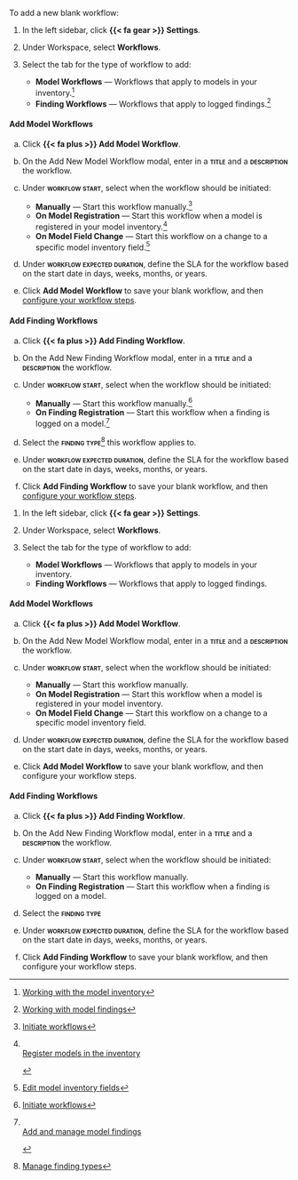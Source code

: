 :::: {.content-visible unless-format="revealjs"}
To add a new blank workflow:

1. In the left sidebar, click **{{< fa gear >}} Settings**.

1. Under Workspace, select **Workflows**.

1. Select the tab for the type of workflow to add:

    - **Model Workflows** — Workflows that apply to models in your inventory.^[[Working with the model inventory](/guide/model-inventory/working-with-model-inventory.qmd)]
    - **Finding Workflows** — Workflows that apply to logged findings.^[[Working with model findings](/guide/model-validation/working-with-model-findings.qmd)]

::: {.panel-tabset}

#### Add Model Workflows

a. Click **{{< fa plus >}} Add Model Workflow**.

a. On the Add New Model Workflow modal, enter in a **[title]{.smallcaps}** and a **[description]{.smallcaps}** the workflow.

a. Under **[workflow start]{.smallcaps}**, select when the workflow should be initiated:

    - **Manually** — Start this workflow manually.^[[Initiate workflows](/guide/workflows/manage-workflows.qmd#initiate-workflows)]
    - **On Model Registration** — Start this workflow when a model is registered in your model inventory.[^on-model-registration]
    - **On Model Field Change** — Start this workflow on a change to a specific model inventory field.^[[Edit model inventory fields](/guide/model-inventory/edit-model-inventory-fields.qmd)]

a. Under **[workflow expected duration]{.smallcaps}**, define the SLA for the workflow based on the start date in days, weeks, months, or years.

a. Click **Add Model Workflow** to save your blank workflow, and then [configure your workflow steps](/guide/workflows/configure-workflows.qmd#configure-workflow-steps).

#### Add Finding Workflows

a. Click **{{< fa plus >}} Add Finding Workflow**.

a. On the Add New Finding Workflow modal, enter in a **[title]{.smallcaps}** and a **[description]{.smallcaps}** the workflow.

a. Under **[workflow start]{.smallcaps}**, select when the workflow should be initiated:

    - **Manually** — Start this workflow manually.^[[Initiate workflows](/guide/workflows/manage-workflows.qmd#initiate-workflows)]
    - **On Finding Registration** — Start this workflow when a finding is logged on a model.[^on-finding-registration]

a. Select the **[finding type]{.smallcaps}**^[[Manage finding types](/guide/model-validation/manage-finding-types.qmd)] this workflow applies to.

a. Under **[workflow expected duration]{.smallcaps}**, define the SLA for the workflow based on the start date in days, weeks, months, or years.

a. Click **Add Finding Workflow** to save your blank workflow, and then [configure your workflow steps](/guide/workflows/configure-workflows.qmd#configure-workflow-steps).

:::


<!-- ADDITIONAL FOOTNOTES -->

[^on-model-registration]:

    ::: {.callout title="Please note that only one workflow can be configured to initiate on model registration."}
    <br>
    [Register models in the inventory](/guide/model-inventory/register-models-in-inventory.qmd)

    :::

[^on-finding-registration]:

    ::: {.callout title="Please note that only one workflow can be configured to initiate on registration for each type of finding."}
    <br>
    [Add and manage model findings](/guide/model-validation/add-manage-model-findings.qmd)

    :::

::::


:::: {.content-hidden unless-format="revealjs"}
1. In the left sidebar, click **{{< fa gear >}} Settings**.

1. Under Workspace, select **Workflows**.

1. Select the tab for the type of workflow to add:

    - **Model Workflows** — Workflows that apply to models in your inventory.
    - **Finding Workflows** — Workflows that apply to logged findings.

#### Add Model Workflows

a. Click **{{< fa plus >}} Add Model Workflow**.

a. On the Add New Model Workflow modal, enter in a **[title]{.smallcaps}** and a **[description]{.smallcaps}** the workflow.

a. Under **[workflow start]{.smallcaps}**, select when the workflow should be initiated:

    - **Manually** — Start this workflow manually.
    - **On Model Registration** — Start this workflow when a model is registered in your model inventory.
    - **On Model Field Change** — Start this workflow on a change to a specific model inventory field.

a. Under **[workflow expected duration]{.smallcaps}**, define the SLA for the workflow based on the start date in days, weeks, months, or years.

a. Click **Add Model Workflow** to save your blank workflow, and then configure your workflow steps.

#### Add Finding Workflows

a. Click **{{< fa plus >}} Add Finding Workflow**.

a. On the Add New Finding Workflow modal, enter in a **[title]{.smallcaps}** and a **[description]{.smallcaps}** the workflow.

a. Under **[workflow start]{.smallcaps}**, select when the workflow should be initiated:

    - **Manually** — Start this workflow manually.
    - **On Finding Registration** — Start this workflow when a finding is logged on a model.

a. Select the **[finding type]{.smallcaps}**

a. Under **[workflow expected duration]{.smallcaps}**, define the SLA for the workflow based on the start date in days, weeks, months, or years.

a. Click **Add Finding Workflow** to save your blank workflow, and then configure your workflow steps.

::::